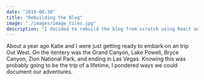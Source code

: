 ```yaml
---
date: "2019-08-30"
title: "Rebuilding the Blog"
image: "./images/image_tiles.jpg"
description: "I decided to rebuild the blog from scratch using React and GatsbyJS."
---
```



About a year ago Katie and I were just getting ready to embark on an trip Out West. On the itentery was the Grand Canyon, Lake Powell, Bryce Canyon, Zion National Park, and ending in Las Vegas. Knowing this was probably going to be the trip of a lifetime, I pondered ways we could document our adventures.